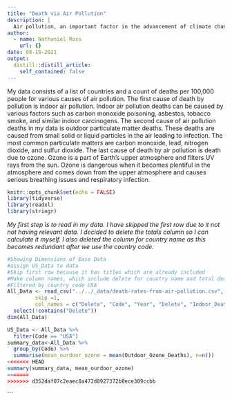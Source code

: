 ```yaml
---
title: "Death via Air Pollution"
description: |
  Air pollution, an important factor in the advancement of climate change has also been linked to various respiratory illnesses and deaths. In this post we will dissect the various forms of air pollution related deaths.
author:
  - name: Nathaniel Ross
    url: {}
date: 08-19-2021
output:
  distill::distill_article:
    self_contained: false
---
```


My data consists of a list of countries and a count of deaths per 100,000 people for various causes of air pollution. The first cause of death by pollution is indoor air pollution. Indoor air pollution deaths can be caused by various factors such as carbon monoxide poisoning, asbestos, tobacco smoke, and similar indoor carcinogens. The second cause of air pollution deaths in my data is outdoor particulate matter deaths. These deaths are caused from small solid or liquid particles in the air leading to infection. The most common particulate matters are carbon monoxide, lead, nitrogen dioxide, and sulfur dioxide. The last cause of death by air pollution is death due to ozone. Ozone is a part of Earth's upper atmosphere and filters UV rays from the sun. Ozone is dangerous when it becomes plentiful in the atmosphere and comes down from the upper atmosphere and causes serious breathing issues and respiratory infection.
```r
knitr::opts_chunk$set(echo = FALSE)
library(tidyverse)
library(readxl)
library(stringr)
```
*My first step is to read in my data. I have skipped the first row due to it not not having relevant data. I decided to delete the totals column so I can calculate it myself. I also deleted the column for country name as this becomes redundant after we use the country code. *
```r
#Showing Dimensions of Base Data
#assign US_Data to data
#Skip first row because it has titles which are already included
#Make column names, which include delete for country name and total deaths in order to remove them
#Filtered by country code USA
All_Data <- read_csv("../../_data/death-rates-from-air-pollution.csv", 
         skip =1, 
         col_names = c("Delete", "Code", "Year", "Delete", "Indoor_Deaths", "Outdoor_Particulate_Matter_Deaths", "Outdoor_Ozone_Deaths"))%>%
  select(!contains("Delete"))
dim(All_Data)
```
```r
US_Data <- All_Data %>%
  filter(Code == "USA") 
summary_data<-All_Data %>%
  group_by(Code) %>%
  summarise(mean_ourdoor_ozone = mean(Outdoor_Ozone_Deaths), n=n())
<<<<<<< HEAD
summary(summary_data, mean_ourdoor_ozone)
=======
>>>>>>> d352daf07c2eaec8a472d8927372b8ece309ccbb
```
```
